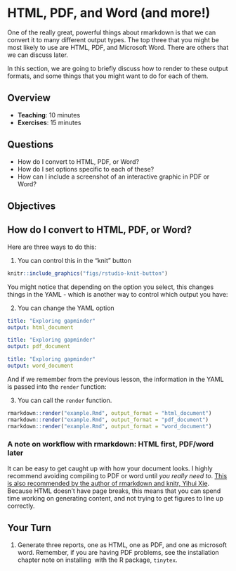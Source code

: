 # HTML, PDF, and Word (and more!)

One of the really great, powerful things about rmarkdown is that we can convert it to many different output types. The top three that you might be most likely to use are HTML, PDF, and Microsoft Word. There are others that we can discuss later.

In this section, we are going to briefly discuss how to render to these output formats, and some things that you might want to do for each of them.

## Overview

* **Teaching**: 10 minutes
* **Exercises**: 15 minutes

## Questions

* How do I convert to HTML, PDF, or Word?
* How do I set options specific to each of these?
* How can I include a screenshot of an interactive graphic in PDF or Word?

## Objectives

## How do I convert to HTML, PDF, or Word?

Here are three ways to do this:

1. You can control this in the "knit" button

```r
knitr::include_graphics("figs/rstudio-knit-button")
```

You might notice that depending on the option you select, this changes things in the YAML - which is another way to control which output you have:

2. You can change the YAML option 

```YAML
title: "Exploring gapminder"
output: html_document
```

```YAML
title: "Exploring gapminder"
output: pdf_document
```

```YAML
title: "Exploring gapminder"
output: word_document
```

And if we remember from the previous lesson, the information in the YAML is passed into the `render` function:

3. You can call the `render` function.

```r
rmarkdown::render("example.Rmd", output_format = "html_document")
rmarkdown::render("example.Rmd", output_format = "pdf_document")
rmarkdown::render("example.Rmd", output_format = "word_document")
```

### A note on workflow with rmarkdown: HTML first, PDF/word later

It can be easy to get caught up with how your document looks. I highly recommend avoiding compiling to PDF or word until _you really need to_. [This is also recommended by the author of rmarkdown and knitr, Yihui Xie](https://yihui.name/en/2018/07/in-html-i-trust/). Because HTML doesn't have page breaks, this means that you can spend time working on generating content, and not trying to get figures to line up correctly. 

## Your Turn {.exercise}

1. Generate three reports, one as HTML, one as PDF, and one as microsoft word. Remember, if you are having PDF problems, see the installation chapter note on installing \LaTeX\ with the R package, `tinytex`.
